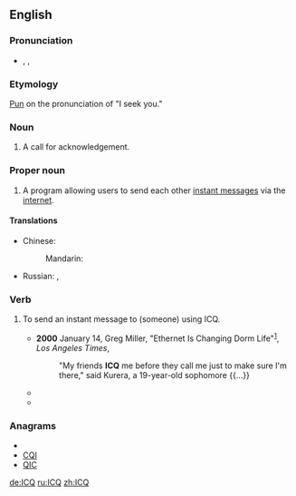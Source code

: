{{wikipedia}}
==English==

===Pronunciation===
* {{enPR|ī"sē-kyū'}}, {{IPA|/ˌaɪsiːˈkjuː/}}, {{SAMPA|/%aIsi:"kju:/}}

===Etymology===
[[pun|Pun]] on the pronunciation of "I seek you."

===Noun===
{{en-noun}}

# {{hamradio}} A call for acknowledgement.

===Proper noun===
{{en-proper noun}}

# {{internet}} A program allowing users to send each other [[instant message]]s via the [[internet]].

====Translations====
{{trans-top|ICQ}}
* Chinese:
*: Mandarin: {{t|zh|ICQ|sc=Hani}}
{{trans-mid}}
* Russian: {{qualifier|slang}} {{t|ru|аська|f|tr=ás'ka|sc=Cyrl}}, {{t|ru|ICQ|sc=Cyrl}}
{{trans-bottom}}

===Verb===
{{en-verb}}

# {{transitive|internet}} To send an instant message to (someone) using ICQ.
#* '''2000''' January 14, Greg Miller, "Ethernet Is Changing Dorm Life"<sup>[http://pqasb.pqarchiver.com/latimes/access/47965739.html?dids=47965739:47965739&FMT=ABS&FMTS=ABS:FT]</sup>, ''Los Angeles Times'',
#*: "My friends '''ICQ''' me before they call me just to make sure I'm there," said Kurera, a 19-year-old sophomore {{...}}
#* {{quote-book|2002|Mike Savage|Lake Effect|url=http://books.google.com/books?id=FYPXCIFASH4C|isbn=1886028443|page=94|publisher=Savage Press <!-- apparently a legitimate publisher -->
|passage=I'll log-on in Hawaii.  If needed we can '''ICQ''' from there.}}
#* {{quote-book|2004|Michael C. Westwood|Meeting the President|url=http://books.google.com/books?id=yWYv1sgNue8C|isbn=1589612973|page=94
|passage=It shut him up. Never had him '''ICQ''' me again.}}

===Anagrams===
* {{alphagram|ciq}}
* [[CQI#English|CQI]]
* [[QIC#English|QIC]]

[[de:ICQ]]
[[ru:ICQ]]
[[zh:ICQ]]